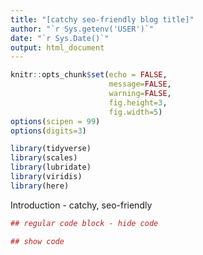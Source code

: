 ```yaml
---
title: "[catchy seo-friendly blog title]"
author: "`r Sys.getenv('USER')`"
date: "`r Sys.Date()`"
output: html_document
---
```


```r
knitr::opts_chunk$set(echo = FALSE,
                      message=FALSE,
                      warning=FALSE,
                      fig.height=3,
                      fig.width=5)
options(scipen = 99)
options(digits=3)

library(tidyverse)
library(scales)
library(lubridate)
library(viridis)
library(here)
```

Introduction - catchy, seo-friendly

```r
## regular code block - hide code
```

```r
## show code

```

